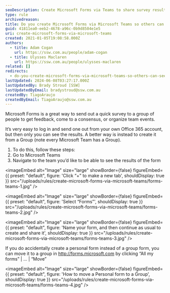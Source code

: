 ```yaml
---
seoDescription: Create Microsoft Forms via Teams to share survey results and enable collaboration with team members.
type: rule
archivedreason:
title: Do you create Microsoft Forms via Microsoft Teams so others can see the results?
guid: 41811ea0-eeb2-4678-a96c-0b9d8504e1e5
uri: create-microsoft-forms-via-microsoft-teams
created: 2021-01-05T19:08:58.000Z
authors:
  - title: Adam Cogan
    url: https://ssw.com.au/people/adam-cogan
  - title: Ulysses Maclaren
    url: https://ssw.com.au/people/ulysses-maclaren
related: []
redirects:
  - do-you-create-microsoft-forms-via-microsoft-teams-so-others-can-see-the-results
lastUpdated: 2024-06-08T03:27:17.000Z
lastUpdatedBy: Brady Stroud [SSW]
lastUpdatedByEmail: bradystroud@ssw.com.au
createdBy: TiagoAraujo
createdByEmail: TiagoAraujo@ssw.com.au
---
```


Microsoft Forms is a great way to send out a quick survey to a group of people to get feedback, come to a consensus, or organize team events.

It’s very easy to log in and send one out from your own Office 365 account, but then only you can see the results. A better way is instead to create it from a Group (note every Microsoft Team has a Group).
1. To do this, follow these steps:
2. Go to Microsoft Teams
3. Navigate to the team you’d like to be able to see the results of the form


<imageEmbed
  alt="Image"
  size="large"
  showBorder={false}
  figureEmbed={{
    preset: "default",
    figure: 'Click “+” to make a new tab',
    shouldDisplay: true
  }}
  src="/uploads/rules/create-microsoft-forms-via-microsoft-teams/forms-teams-1.jpg"
/>


<imageEmbed
  alt="Image"
  size="large"
  showBorder={false}
  figureEmbed={{
    preset: "default",
    figure: 'Select “Forms”',
    shouldDisplay: true
  }}
  src="/uploads/rules/create-microsoft-forms-via-microsoft-teams/forms-teams-2.jpg"
/>


<imageEmbed
  alt="Image"
  size="large"
  showBorder={false}
  figureEmbed={{
    preset: "default",
    figure: 'Name your form, and then continue as usual to create and share it',
    shouldDisplay: true
  }}
  src="/uploads/rules/create-microsoft-forms-via-microsoft-teams/forms-teams-3.jpg"
/>

If you do accidentally create a personal form instead of a group form, you can move it to a group in http://forms.microsoft.com by clicking “All my forms” | … | “Move”


<imageEmbed
  alt="Image"
  size="large"
  showBorder={false}
  figureEmbed={{
    preset: "default",
    figure: 'How to move a Personal form to a Group',
    shouldDisplay: true
  }}
  src="/uploads/rules/create-microsoft-forms-via-microsoft-teams/forms-teams-4.jpg"
/>

